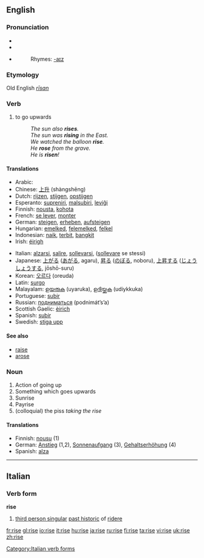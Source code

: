 ==English==

{{rank|effort|race|ladies|883|rise|looks|running|garden}}

===Pronunciation===
*{{SAMPA|/"raIz/}}
*{{IPA|/ˈɹaɪz/}}
*{{audio|en-us-rise.ogg|Audio (US)}}
*:Rhymes: [[Rhymes:English:-aɪz|-aɪz]]

===Etymology===
Old English ''[[rīsan]]''

===Verb===
{{en-verb|rises|rising|rose|risen}}

# to go upwards
#:''The sun also '''rises'''.''
#:''The sun was '''rising''' in the East.''
#:''We watched the balloon '''rise'''.''
#:''He '''rose''' from the grave.''
#:''He is '''risen'''!''

====Translations====
{{top}}
*Arabic: {{ARchar|[[ارتفع]]}} {{IPAchar|(irtáfʕa)}}
*Chinese: [[上升]] (shàngshēng)
*Dutch: [[rijzen]], [[stijgen]], [[opstijgen]]
*Esperanto: [[supreniri]], [[malsubiri]], [[leviĝi]]
*Finnish: [[nousta]], [[kohota]]
*French: [[se lever]], [[monter]]
*German: [[steigen]], [[erheben]], [[aufsteigen]]
*Hungarian: [[emelked]], [[felemelked]], [[felkel]]
*Indonesian: [[naik]], [[terbit]], [[bangkit]]
*Irish: [[éirigh]]
{{mid}}
*Italian: [[alzarsi]], [[salire]], [[sollevarsi]], ([[sollevare]] se stessi)
*Japanese: [[上がる]] ([[あがる]], agaru), [[昇る]] ([[のぼる]], noboru), [[上昇]]する ([[じょうしょう]]する, jōshō-suru)
*Korean: [[오르다]] (oreuda)
*Latin: [[surgo]]
*Malayalam: [[ഉയരുക]] (uyaruka), [[ഉദിയ്ക്കുക]] (udiykkuka)
*Portuguese: [[subir]]
*Russian: [[подниматься]] (podnimát’s’a)
*Scottish Gaelic: [[èirich]]
*Spanish: [[subir]]
*Swedish: [[stiga upp]]
{{bottom}}

====See also====
*[[raise]]
*[[arose]]

===Noun===
{{en-noun}}

# Action of going up
# Something which goes upwards
# Sunrise
# Payrise
# (colloquial) the piss ''taking the rise''

====Translations====
{{rfc-trans}}
*Finnish: [[nousu]] (1)
*German: [[Anstieg]] (1,2), [[Sonnenaufgang]] (3), [[Gehaltserhöhung]] (4)
*Spanish: [[alza]] {{f}}

----

==Italian==

===Verb form===
'''rise'''

# [[third person singular]] [[past historic]] of [[ridere]]

[[Category:Italian verb forms]]

[[fr:rise]]
[[gl:rise]]
[[io:rise]]
[[it:rise]]
[[hu:rise]]
[[ja:rise]]
[[ru:rise]]
[[fi:rise]]
[[ta:rise]]
[[vi:rise]]
[[uk:rise]]
[[zh:rise]]
